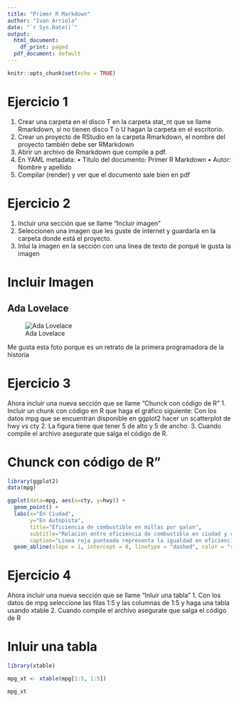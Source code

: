 ```yaml
---
title: "Primer R Markdown"
author: "Ivan Arriola"
date: "`r Sys.Date()`"
output:
  html_document:
    df_print: paged
  pdf_document: default
---
```


```r
knitr::opts_chunk$set(echo = TRUE)
```
# Ejercicio 1
1. Crear una carpeta en el disco T en la carpeta stat_nt que se llame Rmarkdown, si no tienen disco T
o U hagan la carpeta en el escritorio.
2. Crear un proyecto de RStudio en la carpeta Rmarkdown, el nombre del proyecto también debe ser
RMarkdown
3. Abrir un archivo de Rmarkdown que compile a pdf.
4. En YAML metadata:
• Título del documento: Primer R Markdown
• Autor: Nombre y apellido
5. Compilar (render) y ver que el documento sale bien en pdf

# Ejercicio 2

1. Incluir una sección que se llame “Incluir imagen”
2. Seleccionen una imagen que les guste de internet y guardarla en la carpeta donde está el proyecto.
3. Inluí la imagen en la sección con una linea de texto de porqué le gusta la imagen


# Incluir Imagen

## Ada Lovelace

![Ada Lovelace](Ada-Lovelace.jpg) 

Me gusta esta foto porque es un retrato de la primera programadora de la historia

# Ejercicio 3
Ahora incluir una nueva sección que se llame “Chunck con código de R”
1. Incluir un chunk con código en R que haga el gráfico siguiente: Con los datos mpg que se encuentran
disponible en ggplot2 hacer un scatterplot de hwy vs cty
2. La figura tiene que tener 5 de alto y 5 de ancho.
3. Cuando compile el archivo asegurate que salga el código de R.


# Chunck con código de R"

```r
library(ggplot2)
data(mpg)

ggplot(data=mpg, aes(x=cty, y=hwy)) + 
  geom_point() +
  labs(x="En Ciudad",
       y="En Autopista",
       title="Eficiencia de combustible en millas por galon",
       subtitle="Relacion entre eficiencia de combustible en ciudad y carretera",
       caption="Linea roja punteada representa la igualdad en eficiencia") + 
  geom_abline(slope = 1, intercept = 0, linetype = "dashed", color = "red") 

```

# Ejercicio 4
Ahora incluir una nueva sección que se llame “Inluir una tabla”
1. Con los datos de mpg seleccione las filas 1:5 y las columnas de 1:5 y haga una tabla usando xtable
2. Cuando compile el archivo asegurate que salga el código de R

# Inluir una tabla

```r
library(xtable)

mpg_xt <- xtable(mpg[1:5, 1:5])

mpg_xt


```

